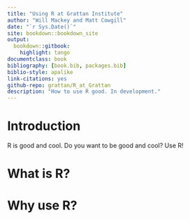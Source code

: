 ```yaml
--- 
title: "Using R at Grattan Institute"
author: "Will Mackey and Matt Cowgill"
date: "`r Sys.Date()`"
site: bookdown::bookdown_site
output: 
  bookdown::gitbook:
    highlight: tango
documentclass: book
bibliography: [book.bib, packages.bib]
biblio-style: apalike
link-citations: yes
github-repo: grattan/R_at_Grattan
description: "How to use R good. In development."
---
```


# Introduction {-}

R is good and cool. Do you want to be good and cool? Use R!

# What is R?

# Why use R? {-}